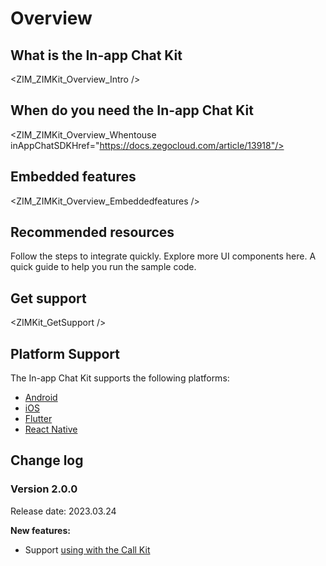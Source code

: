 # Overview

## What is the In-app Chat Kit


<ZIM_ZIMKit_Overview_Intro />

## When do you need the In-app Chat Kit


<ZIM_ZIMKit_Overview_Whentouse inAppChatSDKHref="https://docs.zegocloud.com/article/13918"/>

## Embedded features


<ZIM_ZIMKit_Overview_Embeddedfeatures />

## Recommended resources

<CardGroup cols={2}>
  
  <Card title="Quick start" href="./02-Quick start.mdx">
    Follow the steps to integrate quickly.
  </Card>

  <Card title="Component overview" href="./03-UI components/01-Overview.mdx">
    Explore more UI components here.
  </Card>

  <Card title="Run the sample code" href="https://github.com/ZEGOCLOUD/zego_inapp_chat_uikit_example_ios" target="_blank">
    A quick guide to help you run the sample code.
  </Card>

</CardGroup>

## Get support


<ZIMKit_GetSupport />

## Platform Support

The In-app Chat Kit supports the following platforms:

- [Android](https://www.zegocloud.com/docs/uikit/in-app-chat-kit-android/overview)
- [iOS](https://www.zegocloud.com/docs/uikit/in-app-chat-kit-ios/overview)
- [Flutter](https://www.zegocloud.com/docs/uikit/in-app-chat-kit-flutter/overview)
- [React Native](https://www.zegocloud.com/docs/uikit/in-app-chat-kit-rn/overview)

## Change log

<Accordion title="Click here to know more" defaultOpen="false">

### Version 2.0.0

Release date: 2023.03.24

**New features:**

- Support <a href="./04-Advanced%20features/01-Use%20in%20conjunction%20with%20Call%20Kit.mdx">using with the Call Kit</a>

</Accordion>
